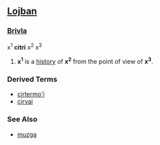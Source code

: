 ==[[Lojban]]==
===[[Brivla]]===
x<sup>1</sup> '''citri''' x<sup>2</sup> x<sup>3</sup>

#'''x<sup>1</sup>''' is a [[history]] of '''x<sup>2</sup>''' from the point of view of '''x<sup>3</sup>'''.
===Derived Terms===
*[[cirtermo'i]]
*[[cirvai]]
===See Also===
*[[muzga]]